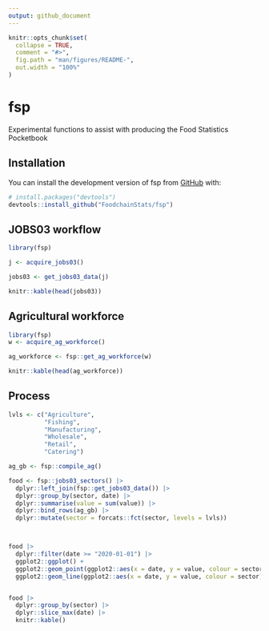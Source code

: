 ```yaml
---
output: github_document
---
```


<!-- README.md is generated from README.Rmd. Please edit that file -->

```r
knitr::opts_chunk$set(
  collapse = TRUE,
  comment = "#>",
  fig.path = "man/figures/README-",
  out.width = "100%"
)
```

# fsp

<!-- badges: start -->
<!-- badges: end -->

Experimental functions to assist with producing the Food Statistics Pocketbook

## Installation

You can install the development version of fsp from [GitHub](https://github.com/) with:

``` r
# install.packages("devtools")
devtools::install_github("FoodchainStats/fsp")
```


## JOBS03 workflow


```r
library(fsp)

j <- acquire_jobs03()

jobs03 <- get_jobs03_data(j)

knitr::kable(head(jobs03))

```

## Agricultural workforce

```r
library(fsp)
w <- acquire_ag_workforce()

ag_workforce <- fsp::get_ag_workforce(w)

knitr::kable(head(ag_workforce))


```

## Process

```r

lvls <- c("Agriculture",
          "Fishing",
          "Manufacturing",
          "Wholesale",
          "Retail",
          "Catering")

ag_gb <- fsp::compile_ag()

food <- fsp::jobs03_sectors() |> 
  dplyr::left_join(fsp::get_jobs03_data()) |> 
  dplyr::group_by(sector, date) |> 
  dplyr::summarise(value = sum(value)) |> 
  dplyr::bind_rows(ag_gb) |> 
  dplyr::mutate(sector = forcats::fct(sector, levels = lvls))



food |> 
  dplyr::filter(date >= "2020-01-01") |> 
  ggplot2::ggplot() +
  ggplot2::geom_point(ggplot2::aes(x = date, y = value, colour = sector)) +
  ggplot2::geom_line(ggplot2::aes(x = date, y = value, colour = sector))


food |>
  dplyr::group_by(sector) |>
  dplyr::slice_max(date) |> 
  knitr::kable()
  

```

